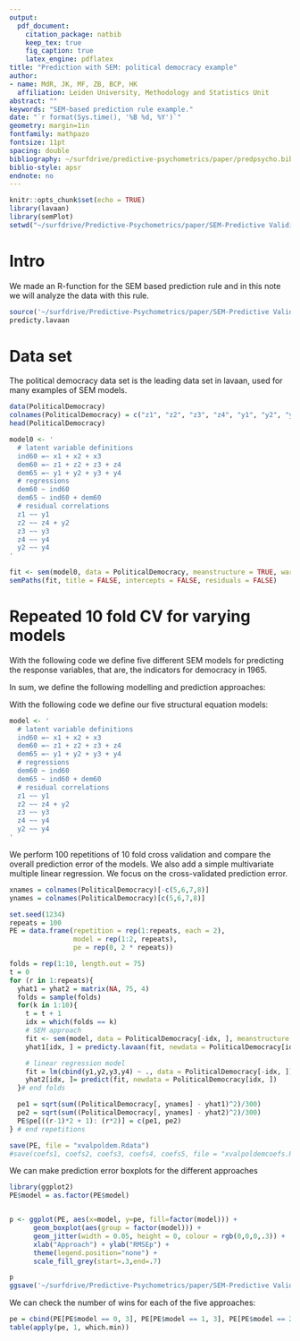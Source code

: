 ```yaml
---
output: 
  pdf_document:
    citation_package: natbib
    keep_tex: true
    fig_caption: true
    latex_engine: pdflatex
title: "Prediction with SEM: political democracy example"
author:
- name: MdR, JK, MF, ZB, BCP, HK
  affiliation: Leiden University, Methodology and Statistics Unit
abstract: ""
keywords: "SEM-based prediction rule example."
date: "`r format(Sys.time(), '%B %d, %Y')`"
geometry: margin=1in
fontfamily: mathpazo
fontsize: 11pt
spacing: double
bibliography: ~/surfdrive/predictive-psychometrics/paper/predpsycho.bib
biblio-style: apsr
endnote: no
---
```



```r
knitr::opts_chunk$set(echo = TRUE)
library(lavaan)
library(semPlot)
setwd("~/surfdrive/Predictive-Psychometrics/paper/SEM-Predictive Validity/versie2/Rcode")
```

# Intro

We made an R-function for the SEM based prediction rule and in this note we will analyze the \texttt{PoliticalDemocracy} data with this rule. 

```r
source('~/surfdrive/Predictive-Psychometrics/paper/SEM-Predictive Validity/versie2/Rcode/predicty.lavaan.R')
predicty.lavaan
```

# Data set

The political democracy data set is the leading data set in lavaan, used for many examples of SEM models.

```r
data(PoliticalDemocracy)
colnames(PoliticalDemocracy) = c("z1", "z2", "z3", "z4", "y1", "y2", "y3", "y4", "x1", "x2", "x3")
head(PoliticalDemocracy)
```

```r
model0 <- '
  # latent variable definitions
  ind60 =~ x1 + x2 + x3
  dem60 =~ z1 + z2 + z3 + z4
  dem65 =~ y1 + y2 + y3 + y4
  # regressions
  dem60 ~ ind60
  dem65 ~ ind60 + dem60
  # residual correlations
  z1 ~~ y1
  z2 ~~ z4 + y2
  z3 ~~ y3
  z4 ~~ y4
  y2 ~~ y4
'

fit <- sem(model0, data = PoliticalDemocracy, meanstructure = TRUE, warn = FALSE)
semPaths(fit, title = FALSE, intercepts = FALSE, residuals = FALSE)
```

# Repeated 10 fold CV for varying models

With the following code we define five different SEM models for predicting the response variables, that are, the indicators for democracy in 1965. 

In sum, we define the following modelling and prediction approaches:
\begin{enumerate}
\item[1.] On the training set we fit the model as defined by Figure \ref{fig:fig2}. For prediction in the test sample we use variables $x_1, x_2, x_3$ and $z_1, z_2, z_3, z_4$ as predictors and $y_1, y_2, y_3, y_4$ as outcomes;
\item[5.] A multivariate linear regression model with $x_1, x_2, x_3$ and $z_1, z_2, z_3, z_4$ as predictor variables and $y_1, y_2, y_3, y_4$ as response variables. For prediction in the test sample we use variables $x_1, x_2, x_3$ and $z_1, z_2, z_3, z_4$ as predictors and $y_1, y_2, y_3, y_4$ as outcomes;
\end{enumerate}

With the following code we define our five structural equation models:
```r
model <- '
  # latent variable definitions
  ind60 =~ x1 + x2 + x3
  dem60 =~ z1 + z2 + z3 + z4
  dem65 =~ y1 + y2 + y3 + y4
  # regressions
  dem60 ~ ind60
  dem65 ~ ind60 + dem60
  # residual correlations
  z1 ~~ y1
  z2 ~~ z4 + y2
  z3 ~~ y3
  z4 ~~ y4
  y2 ~~ y4
'
```


We perform 100 repetitions of 10 fold cross validation and compare the overall prediction error of the models. We also add a simple multivariate multiple linear regression. We focus on the cross-validated prediction error. 

```r
xnames = colnames(PoliticalDemocracy)[-c(5,6,7,8)]
ynames = colnames(PoliticalDemocracy)[c(5,6,7,8)]

set.seed(1234)
repeats = 100
PE = data.frame(repetition = rep(1:repeats, each = 2), 
                model = rep(1:2, repeats), 
                pe = rep(0, 2 * repeats))

folds = rep(1:10, length.out = 75)
t = 0
for (r in 1:repeats){
  yhat1 = yhat2 = matrix(NA, 75, 4)
  folds = sample(folds)
  for(k in 1:10){
    t = t + 1
    idx = which(folds == k)
    # SEM approach 
    fit <- sem(model, data = PoliticalDemocracy[-idx, ], meanstructure = TRUE, warn = FALSE)
    yhat1[idx, ] = predicty.lavaan(fit, newdata = PoliticalDemocracy[idx, ], xnames = xnames, ynames = ynames)

    # linear regression model
    fit = lm(cbind(y1,y2,y3,y4) ~ ., data = PoliticalDemocracy[-idx, ])
    yhat2[idx, ]= predict(fit, newdata = PoliticalDemocracy[idx, ])
  }# end folds

  pe1 = sqrt(sum((PoliticalDemocracy[, ynames] - yhat1)^2)/300)
  pe2 = sqrt(sum((PoliticalDemocracy[, ynames] - yhat2)^2)/300)
  PE$pe[((r-1)*2 + 1): (r*2)] = c(pe1, pe2)
} # end repetitions

save(PE, file = "xvalpoldem.Rdata")
#save(coefs1, coefs2, coefs3, coefs4, coefs5, file = "xvalpoldemcoefs.Rdata")
```


We can make prediction error boxplots for the different approaches
```r
library(ggplot2)
PE$model = as.factor(PE$model)


p <- ggplot(PE, aes(x=model, y=pe, fill=factor(model))) +
      geom_boxplot(aes(group = factor(model))) + 
      geom_jitter(width = 0.05, height = 0, colour = rgb(0,0,0,.3)) + 
      xlab("Approach") + ylab("RMSEp") + 
      theme(legend.position="none") +
      scale_fill_grey(start=.3,end=.7)

p
ggsave('~/surfdrive/Predictive-Psychometrics/paper/SEM-Predictive Validity/versie2/Figures/Poldemxval.pdf', plot = p)

```

We can check the number of wins for each of the five approaches:
```r
pe = cbind(PE[PE$model == 0, 3], PE[PE$model == 1, 3], PE[PE$model == 2, 3], PE[PE$model == 3, 3], PE[PE$model == 4, 3], PE[PE$model == 5, 3])
table(apply(pe, 1, which.min))
```

